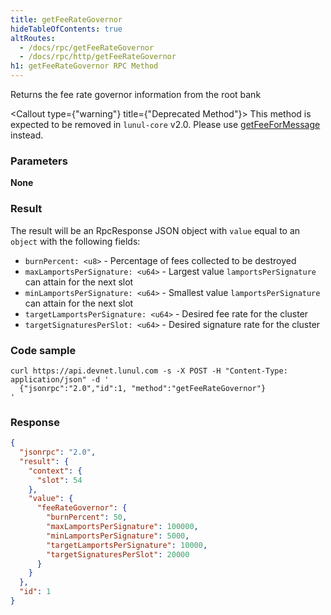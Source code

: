 ```yaml
---
title: getFeeRateGovernor
hideTableOfContents: true
altRoutes:
  - /docs/rpc/getFeeRateGovernor
  - /docs/rpc/http/getFeeRateGovernor
h1: getFeeRateGovernor RPC Method
---
```


Returns the fee rate governor information from the root bank

<Callout type={"warning"} title={"Deprecated Method"}>
  This method is expected to be removed in `lunul-core` v2.0. Please use
  [getFeeForMessage](/docs/rpc/http/getfeeformessage) instead.
</Callout>

<DocSideBySide>

<DocLeftSide>

### Parameters

**None**

### Result

The result will be an RpcResponse JSON object with `value` equal to an `object`
with the following fields:

- `burnPercent: <u8>` - Percentage of fees collected to be destroyed
- `maxLamportsPerSignature: <u64>` - Largest value `lamportsPerSignature` can
  attain for the next slot
- `minLamportsPerSignature: <u64>` - Smallest value `lamportsPerSignature` can
  attain for the next slot
- `targetLamportsPerSignature: <u64>` - Desired fee rate for the cluster
- `targetSignaturesPerSlot: <u64>` - Desired signature rate for the cluster

</DocLeftSide>

<DocRightSide>

### Code sample

```shell
curl https://api.devnet.lunul.com -s -X POST -H "Content-Type: application/json" -d '
  {"jsonrpc":"2.0","id":1, "method":"getFeeRateGovernor"}
'
```

### Response

```json
{
  "jsonrpc": "2.0",
  "result": {
    "context": {
      "slot": 54
    },
    "value": {
      "feeRateGovernor": {
        "burnPercent": 50,
        "maxLamportsPerSignature": 100000,
        "minLamportsPerSignature": 5000,
        "targetLamportsPerSignature": 10000,
        "targetSignaturesPerSlot": 20000
      }
    }
  },
  "id": 1
}
```

</DocRightSide>
</DocSideBySide>
